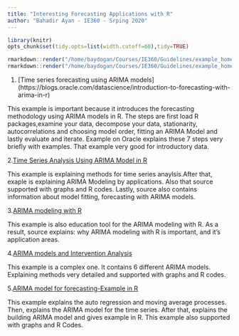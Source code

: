 ```yaml
---
title: "Interesting Forecasting Applications with R"
author: "Bahadir Ayan - IE360 - Srping 2020"
---
```

```r
library(knitr)
opts_chunk$set(tidy.opts=list(width.cutoff=60),tidy=TRUE)
```

```r
rmarkdown::render("/home/baydogan/Courses/IE360/Guidelines/example_homework_0.Rmd",output_format="pdf_document")
rmarkdown::render("/home/baydogan/Courses/IE360/Guidelines/example_homework_0.Rmd",output_format="html_document")
```


1. [Time series forecasting using ARIMA  models] (https://blogs.oracle.com/datascience/introduction-to-forecasting-with-arima-in-r)

This example is important because it introduces the forecasting methodology using ARIMA models in R. The steps are first load R packages,examine your data, decompose your data,
stationarity, autocorrelations and choosing model order, fitting an ARIMA Model and lastly evaluate and iterate. Example on Oracle explains these 7 steps very briefly with examples.
That example very good for introductory data.

2.[Time Series Analysis Using ARIMA Model in R](https://datascienceplus.com/time-series-analysis-using-arima-model-in-r/)

This example is explaining methods for time series anaylsis.After that, exaple is explaining ARIMA Modeling by applications.
Also that source supported with graphs and R codes. Lastly, source also contains information about model fitting, forecasting with  ARIMA models.

3.[ARIMA modeling with R](https://www.datacamp.com/community/blog/arima-modeling-with-r)

This example is also education tool for the ARIMA modeling with R. As a result, source explains: why ARIMA modeling with R is important, and it's application areas.

4.[ARIMA models and Intervention Analysis](https://www.r-bloggers.com/arima-models-and-intervention-analysis/)

This example is a complex one. It contains 6 different ARIMA models. Explaining methods very detailed and supported with graphs and R codes.

5.[ARIMA model for forecasting-Example in R](http://ftp.uni-bayreuth.de/math/statlib/general/tsa2/Rissues.htm)

This example explains the auto regression and moving average processes. Then, explains the ARIMA model for the time series.
After that, explains the building ARIMA model and gives example in R. This example also supported with graphs and R Codes.
